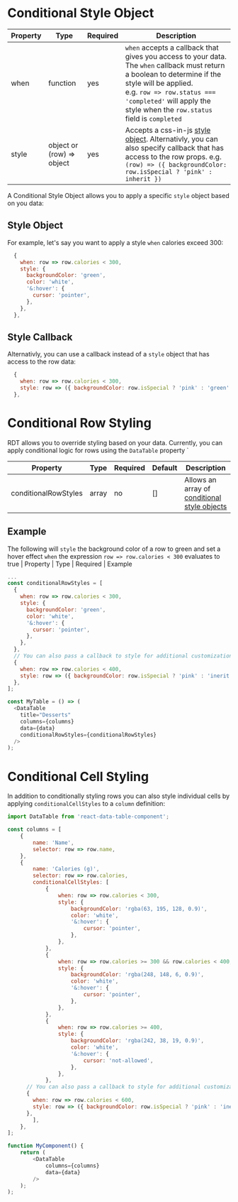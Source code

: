 
<Meta title="API/Conditional Styles" id="api-custom-conditional-formatting" />

# Conditional Style Object

| Property | Type     | Required  | Description                                                                                                             |
|----------|----------|-----------|-------------------------------------------------------------------------------------------------------------------------|
| when     | function | yes       | `when` accepts a callback that gives you access to your data. The `when` callback must return a boolean to determine if the style will be applied. <br />e.g. `row => row.status === 'completed'` will apply the style when the `row.status` field is `completed` |
| style    | object or (row) => object   | yes       | Accepts a css-in-js [style object](https://www.styled-components.com/docs/advanced#style-objects). Alternativly, you can also specify callback that has access to the row props. e.g. `(row) => ({ backgroundColor: row.isSpecial ? 'pink' : inherit })` |


A Conditional Style Object allows you to apply a specific `style` object based on you data:

## Style Object

For example, let's say you want to apply a style `when` calories exceed 300:

```js
  {
    when: row => row.calories < 300,
    style: {
      backgroundColor: 'green',
      color: 'white',
      '&:hover': {
        cursor: 'pointer',
      },
    },
  },
  ```

## Style Callback

Alternativly, you can use a callback instead of a `style` object that has access to the row data:

```js
  {
    when: row => row.calories < 300,
    style: row => ({ backgroundColor: row.isSpecial ? 'pink' : 'green' }),
  },
  ```


# Conditional Row Styling

RDT allows you to override styling based on your data. Currently, you can apply conditional logic for rows using the `DataTable` property `

| Property | Type | Required | Default | Description |
|--------------------------|---------------------|----------|---------|-------------------------------------------------------------------------------------------------------------------------------------------------------------------------------------------------|
| conditionalRowStyles | array | no | [] | Allows an array of [conditional style objects](#conditional-style-object)


## Example

The following will `style` the background color of a row to green and set a hover effect `when` the expression `row => row.calories < 300` evaluates to true
| Property | Type     | Required | Example

```js
...
const conditionalRowStyles = [
  {
    when: row => row.calories < 300,
    style: {
      backgroundColor: 'green',
      color: 'white',
      '&:hover': {
        cursor: 'pointer',
      },
    },
  },
  // You can also pass a callback to style for additional customization
  {
    when: row => row.calories < 400,
    style: row => ({ backgroundColor: row.isSpecial ? 'pink' : 'inerit' }),
  },
];

const MyTable = () => (
  <DataTable
    title="Desserts"
    columns={columns}
    data={data}
    conditionalRowStyles={conditionalRowStyles}
  />
);

```

# Conditional Cell Styling

In addition to conditionally styling rows you can also style individual cells by applying `conditionalCellStyles` to a `column` definition:

```js
import DataTable from 'react-data-table-component';

const columns = [
	{
		name: 'Name',
		selector: row => row.name,
	},
	{
		name: 'Calories (g)',
		selector: row => row.calories,
		conditionalCellStyles: [
			{
				when: row => row.calories < 300,
				style: {
					backgroundColor: 'rgba(63, 195, 128, 0.9)',
					color: 'white',
					'&:hover': {
						cursor: 'pointer',
					},
				},
			},
			{
				when: row => row.calories >= 300 && row.calories < 400,
				style: {
					backgroundColor: 'rgba(248, 148, 6, 0.9)',
					color: 'white',
					'&:hover': {
						cursor: 'pointer',
					},
				},
			},
			{
				when: row => row.calories >= 400,
				style: {
					backgroundColor: 'rgba(242, 38, 19, 0.9)',
					color: 'white',
					'&:hover': {
						cursor: 'not-allowed',
					},
				},
			},
      // You can also pass a callback to style for additional customization
      {
        when: row => row.calories < 600,
        style: row => ({ backgroundColor: row.isSpecial ? 'pink' : 'inerit' }),
      },
		],
	},
];

function MyComponent() {
	return (
		<DataTable
			columns={columns}
			data={data}
		/>
	);
);
```
